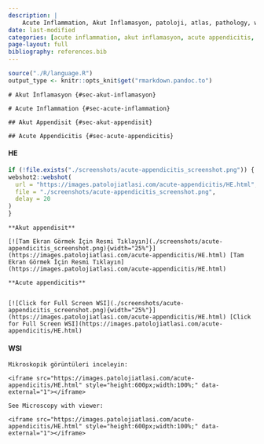 ```yaml
---
description: |
    Acute Inflammation, Akut İnflamasyon, patoloji, atlas, pathology, whole slide image
date: last-modified
categories: [acute inflammation, akut inflamasyon, acute appendicitis, akut appendisit]
page-layout: full
bibliography: references.bib
---
```


```r

source("./R/language.R")
output_type <- knitr::opts_knit$get("rmarkdown.pandoc.to")

```

```asis

# Akut İnflamasyon {#sec-akut-inflamasyon}

```

```asis

# Acute Inflammation {#sec-acute-inflammation}

```

```asis

## Akut Appendisit {#sec-akut-appendisit}

```

```asis

## Acute Appendicitis {#sec-acute-appendicitis}

```


::: panel-tabset

#### HE


```r
if (!file.exists("./screenshots/acute-appendicitis_screenshot.png")) {
webshot2::webshot(
  url = "https://images.patolojiatlasi.com/acute-appendicitis/HE.html",
  file = "./screenshots/acute-appendicitis_screenshot.png",
  delay = 20
)
}
```

```asis

**Akut appendisit**

[![Tam Ekran Görmek İçin Resmi Tıklayın](./screenshots/acute-appendicitis_screenshot.png){width="25%"}](https://images.patolojiatlasi.com/acute-appendicitis/HE.html) [Tam Ekran Görmek İçin Resmi Tıklayın](https://images.patolojiatlasi.com/acute-appendicitis/HE.html)

```



```asis

**Acute appendicitis**


[![Click for Full Screen WSI](./screenshots/acute-appendicitis_screenshot.png){width="25%"}](https://images.patolojiatlasi.com/acute-appendicitis/HE.html) [Click for Full Screen WSI](https://images.patolojiatlasi.com/acute-appendicitis/HE.html)

```



#### WSI

```asis

Mikroskopik görüntüleri inceleyin:

<iframe src="https://images.patolojiatlasi.com/acute-appendicitis/HE.html" style="height:600px;width:100%;" data-external="1"></iframe>

```

```asis

See Microscopy with viewer: 

<iframe src="https://images.patolojiatlasi.com/acute-appendicitis/HE.html" style="height:600px;width:100%;" data-external="1"></iframe>

```

::: 

